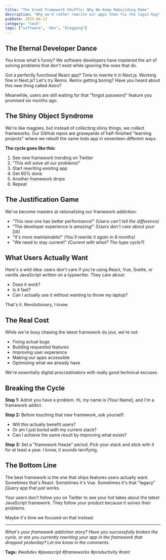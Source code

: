 ```yaml
---
title: "The Great Framework Shuffle: Why We Keep Rebuilding Rome"
description: "Why we'd rather rewrite our apps than fix the login bug"
pubDate: 2025-06-13
category: "tech"
tags: ["software", "dev", "blogging"]
---
```


## The Eternal Developer Dance

You know what's funny? We software developers have mastered the art of solving problems that don't exist while ignoring the ones that do.

Got a perfectly functional React app? Time to rewrite it in Next.js. Working fine in Next.js? Let's try Remix. Remix getting boring? Have you heard about this new thing called Astro?

Meanwhile, users are still waiting for that "forgot password" feature you promised six months ago.

## The Shiny Object Syndrome

We're like magpies, but instead of collecting shiny things, we collect frameworks. Our GitHub repos are graveyards of half-finished "learning projects" where we rebuilt the same todo app in seventeen different ways.

**The cycle goes like this:**

1. See new framework trending on Twitter
2. "This will solve all our problems!"
3. Start rewriting existing app
4. Get 60% done
5. Another framework drops
6. Repeat

## The Justification Game

We've become masters at rationalizing our framework addiction:

- "This new one has better performance!" _(Users can't tell the difference)_
- "The developer experience is amazing!" _(Users don't care about your DX)_
- "It's more maintainable!" _(You'll rewrite it again in 8 months)_
- "We need to stay current!" _(Current with what? The hype cycle?)_

## What Users Actually Want

Here's a wild idea: users don't care if you're using React, Vue, Svelte, or vanilla JavaScript written on a typewriter. They care about:

- Does it work?
- Is it fast?
- Can I actually use it without wanting to throw my laptop?

That's it. Revolutionary, I know.

## The Real Cost

While we're busy chasing the latest framework du jour, we're not:

- Fixing actual bugs
- Building requested features
- Improving user experience
- Making our apps accessible
- Optimizing what we already have

We're essentially digital procrastinators with really good technical excuses.

## Breaking the Cycle

**Step 1:** Admit you have a problem. Hi, my name is [Your Name], and I'm a framework addict.

**Step 2:** Before touching that new framework, ask yourself:

- Will this actually benefit users?
- Or am I just bored with my current stack?
- Can I achieve the same result by improving what exists?

**Step 3:** Set a "framework freeze" period. Pick your stack and stick with it for at least a year. I know, it sounds terrifying.

## The Bottom Line

The best framework is the one that ships features users actually want. Sometimes that's React. Sometimes it's Vue. Sometimes it's that "legacy" jQuery app that just works.

Your users don't follow you on Twitter to see your hot takes about the latest JavaScript framework. They follow your product because it solves their problems.

Maybe it's time we focused on that instead.

---

_What's your framework addiction story? Have you successfully broken the cycle, or are you currently rewriting your app in the framework that dropped yesterday? Let me know in the comments._

**Tags:** _#webdev #javascript #frameworks #productivity #rant_
